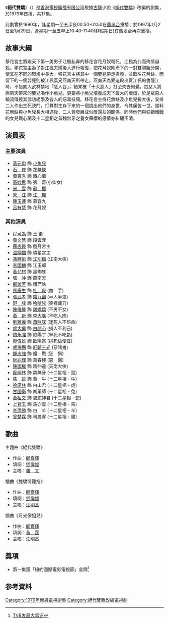 {{無綫劇集 
| 中文劇名 = 絕代雙驕
| 英文劇名 = The Twins
| 圖像 =
| 製作年份 = 1979年
| 海外推出日期 = 
| 翡翠台首播日期 =1979年5月6日
| 翡翠台首播時間 = 
| 監製 = [[招振強|招振強]]
| 編導 = [[邱家雄|邱家雄]]、[[招振強|招振強]]、[[伍潤泉|伍潤泉]]
| 編審 = [[胡沙_(編劇)|胡　沙]]
| 編劇 = [[胡沙_(編劇)|胡　沙]]
| 集數 = 17
| 劇種 = 武俠劇
| 外景 = {{HKG-1959}}
| 製作公司 =[[電視廣播有限公司|電視廣播有限公司]]
| 主演 = [[黃元申|黃元申]]、[[石修|石　修]]、[[黃杏秀|黃杏秀]]、[[高妙思|高妙思]]、<br/>[[米雪|米　雪]]、[[朱江|朱　江]]、[[陳玉蓮|陳玉蓮]]、[[呂有慧|呂有慧]]
| 主題曲 = 絕代雙驕
| 作曲 = [[顧嘉煇|顧嘉煇]]
| 填詞 = [[鄧偉雄|鄧偉雄]]
| 主唱 = [[羅文|羅　文]]
| 網頁= 
}}
《'''絕代雙驕'''》（{{lang-en|'''The Twins'''}}）是[[香港|香港]][[電視廣播有限公司|電視廣播有限公司]]根據[[古龍|古龍]]小說《[[絕代雙驕|絕代雙驕]]》改編的劇集，於1979年首播，共17集。

此劇曾於1990年，逢星期一至五深夜00:50-01:50在[[翡翠台|翡翠台]]重播；於1997年1月2日至1月29日，逢星期一至五早上10:40-11:40(非假期日)在翡翠台再次重播。

==故事大綱==
移花宮主將跟天下第一美男子江楓私奔的移花宮花月奴殺死，江楓為此而殉情自殺。移花宮主為了對江楓夫婦後人進行報復，把花月奴剛產下的一對雙胞胎分開，使其在不同的環境中長大。移花宮主將其中一個嬰兒帶走撫養，並取名花無缺。而留下的一個嬰兒則被江楓義兄燕南天所帶走。燕南天為要追殺出賣江楓的書僮江琴，不惜闖入武林禁地「惡人谷」，結果被「十大惡人」打至失去知覺。眾惡人將燕南天帶來的嬰兒喚作小魚兒。更要將小魚兒培養成天下最大的壞蛋，於是眾惡人輪流傳授其武功絕學及各人的惡毒技倆。移花宮主待花無缺及小魚兒長大後，安排二人作出生死決鬥，打算對生存下來的一個說出他們的身世，令其痛苦一世。誰料花無缺與小魚兒長大相遇後，二人竟發展成似敵還友的關係。同時他們與狂獅鐵戰的女兒鐵心蘭及十二星相之首魏無牙之養女蘇櫻的感情亦糾纏不清。

==演員表==
===主要演員===
* [[黃元申|黃元申]] 飾 [[小魚兒|小魚兒]]
* [[石修|石　修]] 飾 [[花無缺|花無缺]]
* [[黃杏秀|黃杏秀]] 飾 鐵心蘭
* [[高妙思|高妙思]] 飾 張　菁(小仙女)
* [[米雪|米　雪]] 飾 [[蘇櫻|蘇　櫻]]
* [[朱江|朱　江]] 飾 [[江楓_(絕代雙驕)|江　楓]]
* [[陳玉蓮|陳玉蓮]] 飾 慕容九
* [[呂有慧|呂有慧]] 飾 花月奴

===其他演員===
* [[程可為|程可為]] 飾 王 後
* [[黃文慧|黃文慧]] 飾 段雲菲
* [[蘇杏璇|蘇杏璇]] 飾 邀月宮主
* [[溫柳媚|溫柳媚]] 飾 憐星宮主
* [[馮粹帆|馮粹帆]] 飾 [[江別鶴|江別鶴]] (江南大俠)
* [[李國麟_(演員)|李國麟]] 飾 江玉郎 
* [[黃允材|黃允材]] 飾 黑蜘蛛
* [[張沖_(演員)|張　沖]] 飾 [[燕南天|燕南天]]
* [[鄭麗芳|鄭麗芳]] 飾 鐵萍姑
* [[馬慶生|馬慶生]] 飾 [[杜殺|杜　殺]] (血　手)
* [[張武孝|張武孝]] 飾 [[陰九幽|陰九幽]] (半人半鬼)
* [[野峰|野　峰]] 飾 [[哈哈兒|哈哈兒]] (笑裡藏刀)
* [[陳儀馨|陳儀馨]] 飾 [[屠嬌嬌|屠嬌嬌]] (不男不女)
* [[黃新_(演員)|黃　新]] 飾 [[李大嘴|李大嘴]] (不吃人肉)
* [[劉雅麗_(1980年代)|劉雅麗]] 飾 [[蕭咪咪|蕭咪咪]] (迷死人不賠命)
* [[盧大偉_(香港)|盧大偉]] 飾 [[白開心|白開心]] (損人不利己)
* [[黎永強|黎永強]] 飾 歐陽丁 (寧死不吃虧)
* [[廖偉雄|廖偉雄]] 飾 歐陽當 (拼死佔便宜)
* [[盧海鵬|盧海鵬]] 飾 [[軒轅三光|軒轅三光]] (惡賭鬼)
* [[鍾志強|鍾志強]] 飾 鐵　戰 (狂　獅)
* [[阮兆輝|阮兆輝]] 飾 萬春樓 (惡　醫)
* [[陳國權|陳國權]] 飾 路仲遠 (天南大俠)
* [[龐焯林|龐焯林]] 飾 魏無牙 (十二星相 - 鼠)
* [[焦雄|焦　雄]] 飾 黃　牛 (十二星相 - 牛)
* [[徐廣林|徐廣林]] 飾 白山君 (十二星相 - 虎)
* [[甘國衛|甘國衛]] 飾 胡藥師 (十二星相 - 兔)
* [[黃栢文|黃栢文]] 飾 碧蛇神君 (十二星相 - 蛇)
* [[上官玉|上官玉]] 飾 馬亦雲 (十二星相 - 馬)
* [[李添勝|李添勝]] 飾 白　羊 (十二星相 - 羊)
* [[曾楚霖|曾楚霖]] 飾 司晨客 (十二星相 - 雞)

==歌曲==
;主題曲《絕代雙驕》
*作曲：[[顧嘉煇|顧嘉煇]]
*填詞：[[鄧偉雄|鄧偉雄]]
*主唱：[[羅文|羅　文]]
;插曲《雙驕情難捨》
*作曲：[[顧嘉煇|顧嘉煇]]
*填詞：[[鄧偉雄|鄧偉雄]]
*主唱：[[汪明荃|汪明荃]]
;插曲《月光像姐兒》
*作曲：[[顧嘉煇|顧嘉煇]]
*填詞：[[黃霑|黃　霑]]
*主唱：[[汪明荃|汪明荃]]
==獎項==
*第一集獲「紐約國際電影電視節」金牌<ref>[http://ent.163.com/14/0107/09/9HVQU86Q00031GVS.html TVB发展大事记]</ref>

==参考資料==
{{reflist}}

[[Category:1979年無綫電視劇集|Category:1979年無綫電視劇集]]
[[Category:絕代雙驕改編電視劇|Category:絕代雙驕改編電視劇]]